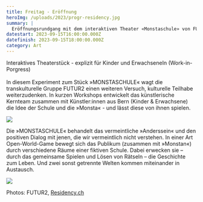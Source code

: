 ```yaml
---
title: Freitag - Eröffnung
heroImg: /uploads/2023/progr-residency.jpg
summary: |
  Eröffnungsrundgang mit dem interaktiven Theater «Monstaschule» von FUTUR2
datestart: 2023-09-15T16:00:00.000Z
datefinish: 2023-09-15T18:00:00.000Z
category: Art
---
```


Interaktives Theaterstück - explizit für Kinder und ErwachseneIn (Work-in-Porgress)\
\
In diesem Experiment zum Stück »MONSTASCHULE« wagt die transkulturelle Gruppe FUTUR2 einen weiteren Versuch, kulturelle Teilhabe weiterzudenken. In kurzen Workshops entwickelt das künstlerische Kernteam zusammen mit Künstler\:innen aus Bern (Kinder & Erwachsene) die Idee der Schule und die »Monsta« - und lässt diese von ihnen spielen.

![](/uploads/2023/photos/FUTUR2-FOTO2.jpg)

Die »MONSTASCHULE« behandelt das vermeintliche »Anderssein« und den positiven Dialog mit jenen, die wir vermeintlich nicht verstehen. In einer Art Open-World-Game bewegt sich das Publikum (zusammen mit »Monstan«) durch verschiedene Räume einer fiktiven Schule. Dabei erwecken sie – durch das gemeinsame Spielen und Lösen von Rätseln – die Geschichte zum Leben. Und zwei sonst getrennte Welten kommen miteinander in Austausch.

![](/uploads/2023/photos/FUTUR2-FOTO0.jpg)

Photos: FUTUR2, [Residency.ch](https://residency.ch/about.html)
